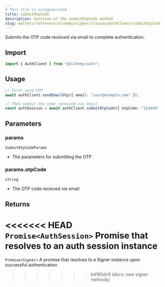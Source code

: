 ```yaml
---
# This file is autogenerated
title: submitOtpCode
description: Overview of the submitOtpCode method
slug: wallets/reference/alchemy/signer/classes/AuthClient/submitOtpCode
---
```


Submits the OTP code received via email to complete authentication.

## Import

```ts
import { AuthClient } from "@alchemy/auth";
```

## Usage

```ts twoslash
// First send OTP
await authClient.sendEmailOtp({ email: "user@example.com" });

// Then submit the code received via email
const authSession = await authClient.submitOtpCode({ otpCode: "123456" });
```

## Parameters

### params

`SubmitOtpCodeParams`

- The parameters for submitting the OTP

### params.otpCode

`string`

- The OTP code received via email

## Returns

<<<<<<< HEAD
`Promise<AuthSession>`
Promise that resolves to an auth session instance
=======
`Promise<Signer>`
A promise that resolves to a Signer instance upon successful authentication

> > > > > > > b4165dc8 (docs: new signer methods)
